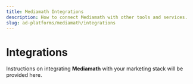```yaml
---
title: Mediamath Integrations
description: How to connect Mediamath with other tools and services.
slug: ad-platforms/mediamath/integrations
---
```


# Integrations

Instructions on integrating **Mediamath** with your marketing stack will be provided here.
